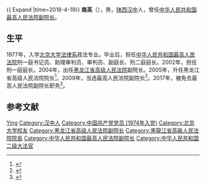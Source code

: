 {{ Expand |time=2018-4-19}}
'''南英'''（{{bd|1954年|4月|||catIdx=}}），男，[[陕西|陕西]][[汉中|汉中]]人，曾任[[中华人民共和国最高人民法院副院长|中华人民共和国最高人民法院副院长]]。

== 生平 ==
1977年，入学[[北京大学法律系|北京大学法律系]]政法专业。毕业后，担任[[中华人民共和国最高人民法院|中华人民共和国最高人民法院]]刑一庭书记员、助理审判员、审判员、副庭长、刑二庭庭长。2002年，担任刑一庭庭长。2004年，出任[[黑龙江省高级人民法院|黑龙江省高级人民法院]]副院长。2005年，升任黑龙江省高级人民法院院长<ref>{{cite web|title=张述元任黑龙江省高院代院长 南英辞职赴京履新|url=http://leaders.people.com.cn/GB/9611687.html|publisher=人民网《人民法院报》|accessdate=2012-03-02|archive-date=2011-11-02|archive-url=https://web.archive.org/web/20111102153002/http://leaders.people.com.cn/GB/9611687.html|dead-url=yes}}</ref>。2009年，当选最高人民法院副院长<ref>{{cite web|title=全国人大常委会任命南英、景汉朝为最高人民法院副院长|url=http://news.xinhuanet.com/politics/2009-06/27/content_11609682.htm|publisher=新华网|accessdate=2012-03-02|archive-date=2010-12-31|archive-url=https://web.archive.org/web/20101231202843/http://news.xinhuanet.com/politics/2009-06/27/content_11609682.htm|dead-url=no}}</ref>。2017年，被免去最高人民法院副院长职务<ref>{{cite web |title=全国人民代表大会常务委员会任免名单 |url=http://www.npc.gov.cn/npc/c12435/201712/74dae9efc45743a88d0c3fe271c2ab9d.shtml |website=中国人大网 |accessdate=2020-08-12 |archive-date=2022-03-19 |archive-url=https://web.archive.org/web/20220319164948/http://www.npc.gov.cn/npc/c12435/201712/74dae9efc45743a88d0c3fe271c2ab9d.shtml |dead-url=no }}</ref>。

== 参考文献 ==
{{reflist}}

{{中国政治人物小作品}}
{{1995届中央党校一年制中青年干部培训班}}

{{Authority control}}
{{DEFAULTSORT:Nan南}}
[[Category:南姓|Ying]]
[[Category:汉中人|Category:汉中人]]
[[Category:中国共产党党员_(1974年入党)|Category:中国共产党党员 (1974年入党)]]
[[Category:北京大学校友|Category:北京大学校友]]
[[Category:黑龙江省高级人民法院副院长|Category:黑龙江省高级人民法院副院长]]
[[Category:黑龍江省高級人民法院院長|Category:黑龍江省高級人民法院院長]]
[[Category:中华人民共和国最高人民法院副院长|Category:中华人民共和国最高人民法院副院长]]
[[Category:中华人民共和国二级大法官|Category:中华人民共和国二级大法官]]
